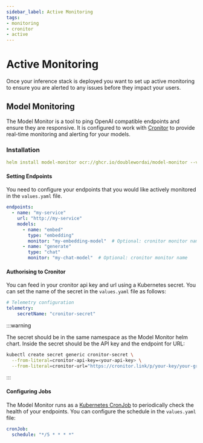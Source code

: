 ```yaml
---
sidebar_label: Active Monitoring
tags: 
- monitoring
- cronitor
- active
---
```


# Active Monitoring

Once your inference stack is deployed you want to set up active monitoring to ensure you are alerted to any issues before they impact your users.

## Model Monitoring

The Model Monitor is a tool to ping OpenAI compatible endpoints and ensure they are responsive. It is configured to work with [Cronitor](https://cronitor.io) to provide real-time monitoring and alerting for your models.

### Installation

```yaml
helm install model-monitor ocr://ghcr.io/doublewordai/model-monitor --values values.yaml
```

#### Setting Endpoints

You need to configure your endpoints that you would like actively monitored in the `values.yaml` file.

```yaml
endpoints:
  - name: "my-service"
    url: "http://my-service"
    models: 
      - name: "embed"
        type: "embedding"
        monitor: "my-embedding-model"  # Optional: cronitor monitor name
      - name: "generate"
        type: "chat"
        monitor: "my-chat-model"  # Optional: cronitor monitor name
```

#### Authorising to Cronitor

You can feed in your cronitor api key and url using a Kubernetes secret. You can set the name of the secret in the `values.yaml` file as follows:

```yaml
# Telemetry configuration
telemetry:
    secretName: "cronitor-secret"
```

:::warning

The secret should be in the same namespace as the Model Monitor helm chart. Inside the secret should be the API key and the endpoint for URL:

```bash
kubectl create secret generic cronitor-secret \
  --from-literal=cronitor-api-key=<your-api-key> \
  --from-literal=cronitor-url="https://cronitor.link/p/your-key/your-group"
```

:::

#### Configuring Jobs

The Model Monitor runs as a [Kubernetes CronJob](https://kubernetes.io/docs/concepts/workloads/controllers/cron-jobs/) to periodically check the health of your endpoints. You can configure the schedule in the `values.yaml` file:

```yaml
cronJob:
  schedule: "*/5 * * * *"
```
